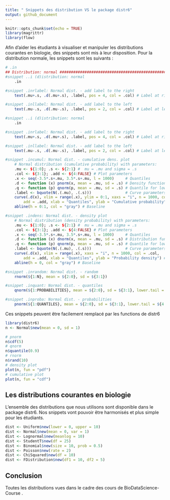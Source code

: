 ```yaml
---
title: " Snippets des distribution VS le package distr6"
output: github_document
---
```


```r
knitr::opts_chunk$set(echo = TRUE)
library(magrittr)
library(flow)
```

Afin d'aider les étudiants à visualiser et manipuler les distributions courantes en biologie, des snippets sont mis à leur disposition. Pour la distribution normale, les snippets sont les suivants :


```r
# .in
## Distribution: normal #########################################################################
#snippet ..i (d)istribution: normal
	.in

#snippet .inrlabel: Normal dist. - add label to the right
	text(.mu+.s, .d(.mu+.s), .label, pos = 4, col = .col) # Label at right

#snippet .inllabel: Normal dist. - add label to the left
	text(.mu-.s, .d(.mu-.s), .label, pos = 2, col = .col) # Label at left

#snippet ..i (d)istribution: normal
	.in

#snippet .inrlabel: Normal dist. - add label to the right
	text(.mu+.s, .d(.mu+.s), .label, pos = 4, col = .col) # Label at right

#snippet .inllabel: Normal dist. - add label to the left
	text(.mu-.s, .d(.mu-.s), .label, pos = 2, col = .col) # Label at left

#snippet .incumul: Normal dist. - cumulative dens. plot
	# Normal distribution (cumulative probability) with parameters:
	.mu <- ${1:0}; .s <- ${2:1} #  mu = .mu and sigma = .s
	.col <- ${3:1}; .add <- ${4:FALSE} # Plot parameters
	.x <- seq(-3.5*.s+.mu, 3.5*.s+.mu, l = 1000)     # Quantiles
	.d <- function (x) pnorm(x, mean = .mu, sd = .s) # Density function
	.q <- function (p) qnorm(p, mean = .mu, sd = .s) # Quantile for lower-tail prob
	.label <- bquote(N(.(.mu), .(.s)))               # Curve parameters
	curve(.d(x), xlim = range(.x), ylim = 0:1, xaxs = "i", n = 1000, col = .col,
		add = .add, xlab = "Quantiles", ylab = "Cumulative probability") # Curve
	abline(h = 0:1, col = "gray") # Baseline

#snippet .indens: Normal dist. - density plot
	# Normal distribution (density probability) with parameters:
	.mu <- ${1:0}; .s <- ${2:1} #  mu = .mu and sigma = .s
	.col <- ${3:1}; .add <- ${4:FALSE} # Plot parameters
	.x <- seq(-3.5*.s+.mu, 3.5*.s+.mu, l = 1000)     # Quantiles
	.d <- function (x) dnorm(x, mean = .mu, sd = .s) # Distribution function
	.q <- function (p) qnorm(p, mean = .mu, sd = .s) # Quantile for lower-tail prob
	.label <- bquote(N(.(.mu), .(.s)))               # Curve parameters
	curve(.d(x), xlim = range(.x), xaxs = "i", n = 1000, col = .col,
		add = .add, xlab = "Quantiles", ylab = "Probability density") # Curve
	abline(h = 0, col = "gray") # Baseline

#snippet .inrandom: Normal dist. - random
	rnorm(${1:N}, mean = ${2:0}, sd = ${3:1})

#snippet .inquant: Normal dist. - quantiles
	qnorm(${1:PROBABILITIES}, mean = ${2:0}, sd = ${3:1}, lower.tail = ${4:TRUE})

#snippet .inproba: Normal dist. - probabilities
	pnorm(${1:QUANTILES}, mean = ${2:0}, sd = ${3:1}, lower.tail = ${4:TRUE})
```

Ces snippets peuvent être facilement remplacé par les functions de distr6

```r
library(distr6)
n <- Normal$new(mean = 0, sd = 1)

# pnorm
n$cdf(5)
# qnorm
n$quantile(0.9)
# rnorm
n$rand(10)
# density plot
plot(n, fun = "pdf")
# cumulative plot
plot(n, fun = "cdf")
```

## Les distributions courantes en biologie

L'ensemble des distributions que nous utilisons sont disponible dans le package distr6. Nos snippets vont pouvoir être harmonisés et plus simple pour les étudiants.

```r
dist <- Uniform$new(lower = 0, upper = 10)
dist <- Normal$new(mean = 0, var = 1)
dist <- Lognormal$new(meanlog = 10)
dist <- StudentT$new(df = 25)
dist <- Binomial$new(size = 10, prob = 0.5)
dist <- Poisson$new(rate = 2)
dist <- ChiSquared$new(df = 10)
dist <- FDistribution$new(df1 = 10, df2 = 5)
```

## Conclusion 

Toutes les distributions vues dans le cadre des cours de BioDataScience-Course . 
